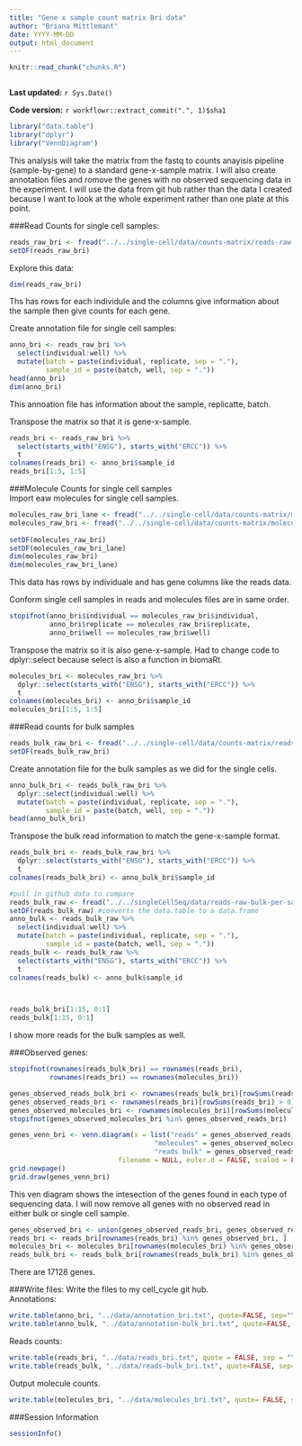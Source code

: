 ```yaml
---
title: "Gene x sample count matrix Bri data"
author: "Briana Mittlemant"
date: YYYY-MM-DD
output: html_document
---
```


```r
knitr::read_chunk("chunks.R")
```

```r
```

**Last updated:** `r Sys.Date()`

**Code version:** `r workflowr::extract_commit(".", 1)$sha1`

```r
library("data.table")
library("dplyr")
library("VennDiagram")
```

This analysis will take the matrix from the fastq to counts anayisis pipeline (sample-by-gene) to a standard gene-x-sample matrix. I will also create annotation files and romove the genes with no observed sequencing data in the experiment. I will use the data from git hub rather than the data I created because I want to look at the whole experiment rather than one plate at this point.  

###Read Counts for single cell samples: 
```r
reads_raw_bri <- fread("../../single-cell/data/counts-matrix/reads-raw-single-per-sample.txt")
setDF(reads_raw_bri)
```

Explore this data:
```r
dim(reads_raw_bri)

```

Ths has rows for each individule and the columns give information about the sample then give counts for each gene.  
  
  
Create annotation file for single cell samples: 
```r
anno_bri <- reads_raw_bri %>%
  select(individual:well) %>%
  mutate(batch = paste(individual, replicate, sep = "."),
         sample_id = paste(batch, well, sep = "."))
head(anno_bri)
dim(anno_bri)
```

This annoation file has information about the sample, replicatte, batch.

Transpose the matrix so that it is gene-x-sample. 

```r
reads_bri <- reads_raw_bri %>%
  select(starts_with("ENSG"), starts_with("ERCC")) %>%
  t
colnames(reads_bri) <- anno_bri$sample_id
reads_bri[1:5, 1:5]
```

###Molecule Counts for single cell samples  
Import eaw molecules for single cell samples.

```r
molecules_raw_bri_lane <- fread("../../single-cell/data/counts-matrix/molecules-raw-single-per-lane.txt")
molecules_raw_bri <- fread("../../single-cell/data/counts-matrix/molecules-raw-single-per-sample.txt")
                       
setDF(molecules_raw_bri)
setDF(molecules_raw_bri_lane)
dim(molecules_raw_bri)
dim(molecules_raw_bri_lane)
```

This data has rows by individuale and has gene columns like the reads data. 

Conform single cell samples in reads and molecules files are in same order. 

```r
stopifnot(anno_bri$individual == molecules_raw_bri$individual,
          anno_bri$replicate == molecules_raw_bri$replicate,
          anno_bri$well == molecules_raw_bri$well)
```

Transpose the matrix so it is also gene-x-sample. Had to change code to dplyr::select because select is also a function in biomaRt.  
```r
molecules_bri <- molecules_raw_bri %>%
  dplyr::select(starts_with("ENSG"), starts_with("ERCC")) %>%
  t
colnames(molecules_bri) <- anno_bri$sample_id
molecules_bri[1:5, 1:5]
```

###Read counts for bulk samples  

```r
reads_bulk_raw_bri <- fread("../../single-cell/data/counts-matrix/reads-raw-bulk-per-sample.txt")
setDF(reads_bulk_raw_bri)

```

Create annotation file for the bulk samples as we did for the single cells.  

```r
anno_bulk_bri <- reads_bulk_raw_bri %>%
  dplyr::select(individual:well) %>%
  mutate(batch = paste(individual, replicate, sep = "."),
         sample_id = paste(batch, well, sep = "."))
head(anno_bulk_bri)
```


Transpose the bulk read information to match the gene-x-sample format.  

```r
reads_bulk_bri <- reads_bulk_raw_bri %>%
  dplyr::select(starts_with("ENSG"), starts_with("ERCC")) %>%
  t
colnames(reads_bulk_bri) <- anno_bulk_bri$sample_id

#pull in github data to compare
reads_bulk_raw <- fread("../../singleCellSeq/data/reads-raw-bulk-per-sample.txt")
setDF(reads_bulk_raw) #converts the data.table to a data.frame
anno_bulk <- reads_bulk_raw %>%
  select(individual:well) %>%
  mutate(batch = paste(individual, replicate, sep = "."),
         sample_id = paste(batch, well, sep = "."))
reads_bulk <- reads_bulk_raw %>%
  select(starts_with("ENSG"), starts_with("ERCC")) %>%
  t
colnames(reads_bulk) <- anno_bulk$sample_id



reads_bulk_bri[1:15, 0:1]
reads_bulk[1:15, 0:1]
```


I show more reads for the bulk samples as well.  

###Observed genes:

```r
stopifnot(rownames(reads_bulk_bri) == rownames(reads_bri),
          rownames(reads_bri) == rownames(molecules_bri))

genes_observed_reads_bulk_bri <- rownames(reads_bulk_bri)[rowSums(reads_bulk_bri) > 0]
genes_observed_reads_bri <- rownames(reads_bri)[rowSums(reads_bri) > 0]
genes_observed_molecules_bri <- rownames(molecules_bri)[rowSums(molecules_bri) > 0]
stopifnot(genes_observed_molecules_bri %in% genes_observed_reads_bri)
```

```r
genes_venn_bri <- venn.diagram(x = list("reads" = genes_observed_reads_bri,
                                    "molecules" = genes_observed_molecules_bri,
                                    "reads bulk" = genes_observed_reads_bulk_bri),
                           filename = NULL, euler.d = FALSE, scaled = FALSE)
grid.newpage()
grid.draw(genes_venn_bri)
```
This ven diagram shows the intesection of the genes found in each type of sequencing data. I will now remove all genes with no observed read in either bulk or single cell sample.  

```r
genes_observed_bri <- union(genes_observed_reads_bri, genes_observed_reads_bulk_bri)
reads_bri <- reads_bri[rownames(reads_bri) %in% genes_observed_bri, ]
molecules_bri <- molecules_bri[rownames(molecules_bri) %in% genes_observed_bri, ]
reads_bulk_bri <- reads_bulk_bri[rownames(reads_bulk_bri) %in% genes_observed_bri, ]
```
There are 17128 genes.  

###Write files:
Write the files to my cell_cycle git hub.   
Annotations:  
```r
write.table(anno_bri, "../data/annotation_bri.txt", quote=FALSE, sep="\t", row.names = FALSE)
write.table(anno_bulk, "../data/annotation-bulk_bri.txt", quote=FALSE, sep = "\t", row.names=FALSE)
```

Reads counts:  
```r
write.table(reads_bri, "../data/reads_bri.txt", quote = FALSE, sep = "\t", col.names = NA)
write.table(reads_bulk, "../data/reads-bulk_bri.txt", quote=FALSE, sep="\t", col.names = NA)
```

Output molecule counts.  
```r
write.table(molecules_bri, "../data/molecules_bri.txt", quote= FALSE, sep= "\t", col.names = NA)
```

###Session Information
```r
sessionInfo()
```
